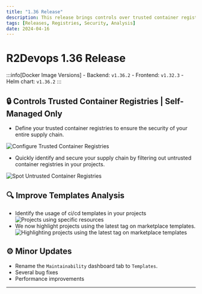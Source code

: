 ```yaml
---
title: "1.36 Release"
description: This release brings controls over trusted container registries and improves templates usage analysis.
tags: [Releases, Registries, Security, Analysis]
date: 2024-04-16
---
```


# R2Devops 1.36 Release


:::info[Docker Image Versions]
    - Backend: `v1.36.2`
    - Frontend: `v1.32.3`
    - Helm chart: `v1.36.2`
:::

<!--truncate-->

## 🔒 Controls Trusted Container Registries | **Self-Managed Only**
- Define your trusted container registries to ensure the security of your
  entire supply chain.

![Configure Trusted Container Registries](./configure_trusted_registries.gif)

- Quickly identify and secure your supply chain by filtering out untrusted container registries in your projects.

![Spot Untrusted Container Registries](./spot_untrusted_registries.gif)

## 🔍 Improve Templates Analysis

- Identify the usage of ci/cd templates in your projects
![Projects using specific resources](./projects_using_resources.gif)
- We now highlight projects using the latest tag on marketplace templates.
![Highlighting projects using the latest tag on marketplace templates](./highlight_latest_tag_usage.png)

## ⚙️ Minor Updates

- Rename the `Maintainability` dashboard tab to `Templates`.
- Several bug fixes
- Performance improvements

-----

<ReleaseBottomButton />
